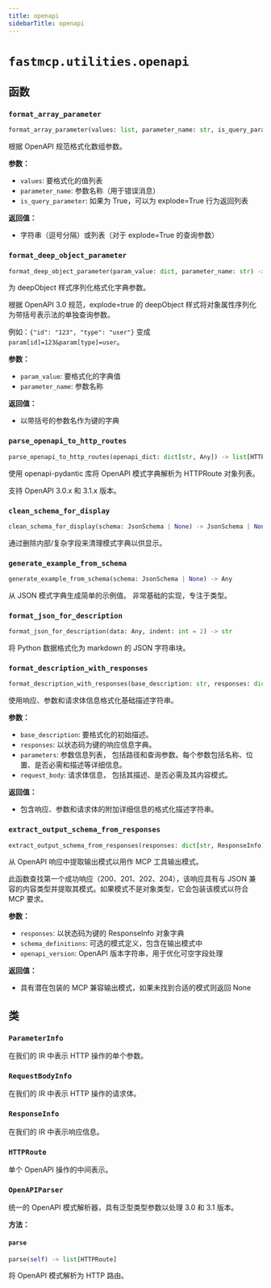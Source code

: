 ```yaml
---
title: openapi
sidebarTitle: openapi
---
```


# `fastmcp.utilities.openapi`

## 函数

### `format_array_parameter` <sup><a href="https://github.com/jlowin/fastmcp/blob/main/src/fastmcp/utilities/openapi.py#L41" target="_blank"><Icon icon="github" style="width: 14px; height: 14px;" /></a></sup>

```python
format_array_parameter(values: list, parameter_name: str, is_query_parameter: bool = False) -> str | list
```


根据 OpenAPI 规范格式化数组参数。

**参数：**
- `values`: 要格式化的值列表
- `parameter_name`: 参数名称（用于错误消息）
- `is_query_parameter`: 如果为 True，可以为 explode=True 行为返回列表

**返回值：**
- 字符串（逗号分隔）或列表（对于 explode=True 的查询参数）


### `format_deep_object_parameter` <sup><a href="https://github.com/jlowin/fastmcp/blob/main/src/fastmcp/utilities/openapi.py#L91" target="_blank"><Icon icon="github" style="width: 14px; height: 14px;" /></a></sup>

```python
format_deep_object_parameter(param_value: dict, parameter_name: str) -> dict[str, str]
```


为 deepObject 样式序列化格式化字典参数。

根据 OpenAPI 3.0 规范，explode=true 的 deepObject 样式将对象属性序列化为带括号表示法的单独查询参数。

例如：`{"id": "123", "type": "user"}` 变成 `param[id]=123&param[type]=user`。

**参数：**
- `param_value`: 要格式化的字典值
- `parameter_name`: 参数名称

**返回值：**
- 以带括号的参数名作为键的字典


### `parse_openapi_to_http_routes` <sup><a href="https://github.com/jlowin/fastmcp/blob/main/src/fastmcp/utilities/openapi.py#L201" target="_blank"><Icon icon="github" style="width: 14px; height: 14px;" /></a></sup>

```python
parse_openapi_to_http_routes(openapi_dict: dict[str, Any]) -> list[HTTPRoute]
```


使用 openapi-pydantic 库将 OpenAPI 模式字典解析为 HTTPRoute 对象列表。

支持 OpenAPI 3.0.x 和 3.1.x 版本。


### `clean_schema_for_display` <sup><a href="https://github.com/jlowin/fastmcp/blob/main/src/fastmcp/utilities/openapi.py#L741" target="_blank"><Icon icon="github" style="width: 14px; height: 14px;" /></a></sup>

```python
clean_schema_for_display(schema: JsonSchema | None) -> JsonSchema | None
```


通过删除内部/复杂字段来清理模式字典以供显示。


### `generate_example_from_schema` <sup><a href="https://github.com/jlowin/fastmcp/blob/main/src/fastmcp/utilities/openapi.py#L801" target="_blank"><Icon icon="github" style="width: 14px; height: 14px;" /></a></sup>

```python
generate_example_from_schema(schema: JsonSchema | None) -> Any
```


从 JSON 模式字典生成简单的示例值。
非常基础的实现，专注于类型。


### `format_json_for_description` <sup><a href="https://github.com/jlowin/fastmcp/blob/main/src/fastmcp/utilities/openapi.py#L884" target="_blank"><Icon icon="github" style="width: 14px; height: 14px;" /></a></sup>

```python
format_json_for_description(data: Any, indent: int = 2) -> str
```


将 Python 数据格式化为 markdown 的 JSON 字符串块。


### `format_description_with_responses` <sup><a href="https://github.com/jlowin/fastmcp/blob/main/src/fastmcp/utilities/openapi.py#L893" target="_blank"><Icon icon="github" style="width: 14px; height: 14px;" /></a></sup>

```python
format_description_with_responses(base_description: str, responses: dict[str, Any], parameters: list[ParameterInfo] | None = None, request_body: RequestBodyInfo | None = None) -> str
```


使用响应、参数和请求体信息格式化基础描述字符串。

**参数：**
- `base_description`: 要格式化的初始描述。
- `responses`: 以状态码为键的响应信息字典。
- `parameters`: 参数信息列表，
包括路径和查询参数。每个参数包括名称、位置、是否必需和描述等详细信息。
- `request_body`: 请求体信息，
包括其描述、是否必需及其内容模式。

**返回值：**
- 包含响应、参数和请求体的附加详细信息的格式化描述字符串。


### `extract_output_schema_from_responses` <sup><a href="https://github.com/jlowin/fastmcp/blob/main/src/fastmcp/utilities/openapi.py#L1419" target="_blank"><Icon icon="github" style="width: 14px; height: 14px;" /></a></sup>

```python
extract_output_schema_from_responses(responses: dict[str, ResponseInfo], schema_definitions: dict[str, Any] | None = None, openapi_version: str | None = None) -> dict[str, Any] | None
```


从 OpenAPI 响应中提取输出模式以用作 MCP 工具输出模式。

此函数查找第一个成功响应（200、201、202、204），该响应具有与 JSON 兼容的内容类型并提取其模式。如果模式不是对象类型，它会包装该模式以符合 MCP 要求。

**参数：**
- `responses`: 以状态码为键的 ResponseInfo 对象字典
- `schema_definitions`: 可选的模式定义，包含在输出模式中
- `openapi_version`: OpenAPI 版本字符串，用于优化可空字段处理

**返回值：**
- 具有潜在包装的 MCP 兼容输出模式，如果未找到合适的模式则返回 None


## 类

### `ParameterInfo` <sup><a href="https://github.com/jlowin/fastmcp/blob/main/src/fastmcp/utilities/openapi.py#L124" target="_blank"><Icon icon="github" style="width: 14px; height: 14px;" /></a></sup>


在我们的 IR 中表示 HTTP 操作的单个参数。


### `RequestBodyInfo` <sup><a href="https://github.com/jlowin/fastmcp/blob/main/src/fastmcp/utilities/openapi.py#L136" target="_blank"><Icon icon="github" style="width: 14px; height: 14px;" /></a></sup>


在我们的 IR 中表示 HTTP 操作的请求体。


### `ResponseInfo` <sup><a href="https://github.com/jlowin/fastmcp/blob/main/src/fastmcp/utilities/openapi.py#L146" target="_blank"><Icon icon="github" style="width: 14px; height: 14px;" /></a></sup>


在我们的 IR 中表示响应信息。


### `HTTPRoute` <sup><a href="https://github.com/jlowin/fastmcp/blob/main/src/fastmcp/utilities/openapi.py#L154" target="_blank"><Icon icon="github" style="width: 14px; height: 14px;" /></a></sup>


单个 OpenAPI 操作的中间表示。


### `OpenAPIParser` <sup><a href="https://github.com/jlowin/fastmcp/blob/main/src/fastmcp/utilities/openapi.py#L255" target="_blank"><Icon icon="github" style="width: 14px; height: 14px;" /></a></sup>


统一的 OpenAPI 模式解析器，具有泛型类型参数以处理 3.0 和 3.1 版本。


**方法：**

#### `parse` <sup><a href="https://github.com/jlowin/fastmcp/blob/main/src/fastmcp/utilities/openapi.py#L619" target="_blank"><Icon icon="github" style="width: 14px; height: 14px;" /></a></sup>

```python
parse(self) -> list[HTTPRoute]
```

将 OpenAPI 模式解析为 HTTP 路由。

